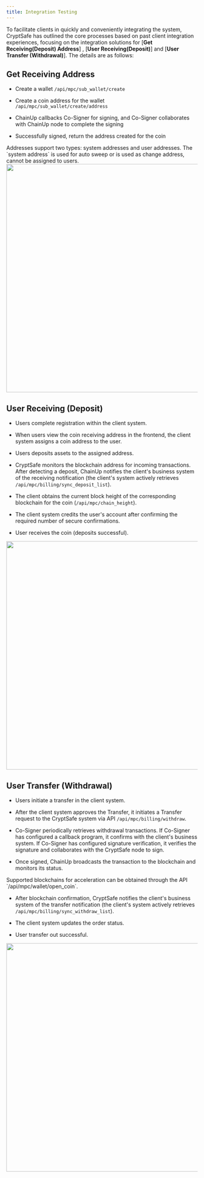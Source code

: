 ---
title: Integration Testing
---

To facilitate clients in quickly and conveniently integrating the system, CryptSafe has outlined the core processes based on past client integration experiences, focusing on the integration solutions for [**Get Receiving(Deposit) Address**] , [**User Receiving(Deposit)**] and [**User Transfer (Withdrawal)**]. The details are as follows:

## Get Receiving Address

- Create a wallet `/api/mpc/sub_wallet/create`

- Create a coin address for the wallet `/api/mpc/sub_wallet/create/address`

- ChainUp callbacks Co-Signer for signing, and Co-Signer collaborates with ChainUp node to complete the signing

- Successfully signed, return the address created for the coin

<Warning>
Addresses support two types: system addresses and user addresses. The `system address` is used for auto sweep or is used as change address, cannot be assigned to users.
</Warning>

<div className="w-full flex items-center justify-center">
    <img src="/images/apis/mpc-get-address_en.png" width="600"/>
</div>


## User Receiving (Deposit)
- Users complete registration within the client system.

- When users view the coin receiving address in the frontend, the client system assigns a coin address to the user.

- Users deposits assets to the assigned address.

- CryptSafe monitors the blockchain address for incoming transactions. After detecting a deposit, ChainUp notifies the client's business system of the receiving notification (the client's system actively retrieves `/api/mpc/billing/sync_deposit_list`).

- The client obtains the current block height of the corresponding blockchain for the coin (`/api/mpc/chain_height`).

- The client system credits the user's account after confirming the required number of secure confirmations.

- User receives the coin (deposits successful).

<div className="w-full flex items-center justify-center">
    <img src="/images/apis/mpc-user-deposit_en.png" width="600"/>
</div>

## User Transfer (Withdrawal)

- Users initiate a transfer in the client system.

- After the client system approves the Transfer, it initiates a Transfer request to the CryptSafe system via API `/api/mpc/billing/withdraw`.

- Co-Signer periodically retrieves withdrawal transactions. If Co-Signer has configured a callback program, it confirms with the client's business system. If Co-Signer has configured signature verification, it verifies the signature and collaborates with the CryptSafe node to sign.

- Once signed, ChainUp broadcasts the transaction to the blockchain and monitors its status.

<Tip>
Supported blockchains for acceleration can be obtained through the API `/api/mpc/wallet/open_coin`.
</Tip>

- After blockchain confirmation, CryptSafe notifies the client's business system of the transfer notification (the client's system actively retrieves `/api/mpc/billing/sync_withdraw_list`).

- The client system updates the order status.

- User transfer out successful.

<div className="w-full flex items-center justify-center">
    <img src="/images/apis/mpc-user-withdraw_en.png" width="600"/>
</div>